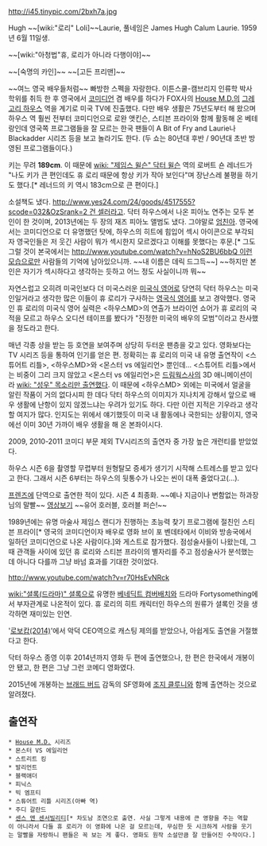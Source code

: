 http://i45.tinypic.com/2bxh7a.jpg

Hugh ~~[wiki:"로리" Loli]~~Laurie, 풀네임은 James Hugh Calum Laurie. 1959년 6월 11일생.

~~[wiki:"아청법"휴, 로리가 아니라 다행이야]~~

~~[숙명의 카인]~~ ~~[고든 프리맨]~~

~~여느 영국 배우들처럼~~ 빠방한 스펙을 자랑한다. 이튼스쿨-캠브리지 인류학 박사학위를 취득 한 후 영국에서 [[코미디언]] 겸 배우를 하다가 FOX사의 [[House M.D.]]의 [[그레고리 하우스]] 역을 계기로 미국 TV에 진출했다. 다만 배우 생활은 75년도부터 해 왔으며 하우스 역 훨씬 전부터 코미디언으로 로완 앳킨슨, 스티븐 프라이와 함께 활동해 온 베테랑인데 영국쪽 프로그램들을 잘 모르는 한국 팬들이 A Bit of Fry and Laurie나 Blackadder 시리즈 등을 보고 놀라기도 한다. (두 쇼는 80년대 후반 / 90년대 초반 방영된 프로그램들이다.) 

키는 무려 '''189cm'''. 이 때문에 [[wiki: "제임스 윌슨" 닥터 윌슨]] 역의 로버트 숀 레너드가 "나도 키가 큰 편인데도 휴 로리 때문에 항상 키가 작아 보인다"며 장난스레 불평을 하기도 했다.[* 레너드의 키 역시 183cm으로 큰 편이다.]

소설책도 냈다. [[http://www.yes24.com/24/goods/4517555?scode=032&OzSrank=2 건 셀러]]라고. 닥터 하우스에서 나온 피아노 연주는 모두 본인이 한 것이며, 2013년에는 두 장의 재즈 피아노 앨범도 냈다. 그야말로 [[엄친아]].
영국에서는 코미디언으로 더 유명했던 탓에, 하우스의 히트에 힘입어 섹시 아이콘으로 부각되자 영국인들은 저 웃긴 사람이 뭐가 섹시한지 모르겠다고 이해를 못했다는 후문.[* 그도 그럴 것이 본국에서는 [[http://www.youtube.com/watch?v=hNoS2BU6bbQ  이런 모습으로만]] 사람들의 기억에 남아있으니까. ~~내 이름은 데릭 드그득~~] ~~하지만 본인은 자기가 섹시하다고 생각하는 듯하고 어느 정도 사실이니까 뭐~~

자연스럽고 오히려 미국인보다 더 미국스러운 [[미국식 영어]]로 당연히 닥터 하우스는 미국인일거라고 생각한 많은 이들이 휴 로리가 구사하는 [[영국식 영어]]를 보고 경악했다. 영국인 휴 로리의 미국식 영어 실력은 <하우스MD>의 연출가 브라이언 쇼어가 휴 로리의 국적을 모르고 하우스 오디션 테이프를 봤다가 "진정한 미국의 배우의 모범"이라고 찬사했을 정도라고 한다.

매년 각종 상을 받는 등 호연을 보여주며 상당히 두터운 팬층을 갖고 있다. 영화보다는 TV 시리즈 등을 통하여 인기를 얻은 편. 정확히는 휴 로리의 미국 내 유명 출연작이 <스튜어트 리틀>, <하우스MD>와 <몬스터 vs 에일리언> 뿐인데... <스튜어트 리틀>에서는 비중이 그리 크지 않았고 <몬스터 vs 에일리언>은 [[드림웍스]]사의 3D 애니메이션이라 [[wiki: "성우" 목소리만 출연했다]]. 이 때문에 <하우스MD> 외에는 미국에서 얼굴을 알린 작품이 거의 없다시피 한 데다 닥터 하우스의 이미지가 지나치게 강해서 앞으로 배우 생활에 난항이 있지 않겠느냐는 우려가 있기도 하다. 다만 이런 지적은 기우라고 생각할 여지가 많다. 인지도는 위에서 얘기했듯이 미국 내 활동에나 국한되는 상황이지, 영국에선 이미 30년 가까이 배우 생활을 해 온 본좌이시다.

2009, 2010-2011 코미디 부문 제외 TV시리즈의 출연자 중 가장 높은 개런티를 받았었다. 

하우스 시즌 6을 촬영할 무렵부터 원형탈모 증세가 생기기 시작해 스트레스를 받고 있다고 한다. 그래서 시즌 6부터는 하우스의 뒷통수가 나오는 씬이 대폭 줄었다고(...).

[[프렌즈]]에 단역으로 출연한 적이 있다. 시즌 4 최종화. ~~예나 지금이나 변함없는 하과장님의 말빨~~ [http://blog.naver.com/iminje?Redirect=Log&logNo=90029165088 영상보기]
~~유어 호러블, 호러블 퍼슨!~~

1989년에는 유명 마술사 제임스 랜디가 진행하는 초능력 찾기 프로그램에 절친인 스티븐 프라이[* 영국의 코미디언이자 배우로 영화 브이 포 벤데타에서 이비와 방송국에서 일하던 코미디언으로 나온 사람이다.]와 게스트로 참가했다. 점성술사들이 나왔는데, 그때 관객들 사이에 있던 휴 로리와 스티븐 프라이의 별자리를 주고 점성술사가 분석했는데 아니다 다를까 그냥 바넘 효과를 기대한 것이었다.

http://www.youtube.com/watch?v=r70HsEvNRck

[[wiki:"셜록(드라마)" 셜록]]으로 유명한 [[베네딕트 컴버배치]]와 드라마 Fortysomething에서 부자관계로 나온적이 있다. 휴 로리의 히트 캐릭터인 하우스의 원류가 셜록인 것을 생각하면 재미있는 인연.

'[[로보캅(2014)]]'에서 악덕 CEO역으로 캐스팅 제의를 받았으나, 아쉽게도 출연을 거절했다고 한다.

닥터 하우스 종영 이후 2014년까지 영화 두 편에 출연했으나, 한 편은 한국에서 개봉이 안 됐고, 한 편은 그냥 그런 코메디 영화였다.

2015년에 개봉하는 [[브래드 버드]] 감독의 SF영화에 [[조지 클루니]]와 함께 출연하는 것으로 알려졌다.

== 출연작 ==
 * [[House M.D.]] 시리즈
 * 몬스터 VS 에일리언
 * 스트리트 킹
 * 발리언트
 * 블랙애더
 * 피닉스
 * 빅 엠프티
 * 스튜어트 리틀 시리즈(아빠 역)
 * 주디 갈란드
 * [[이성과 감성|센스 앤 센서빌리티]][* 차도남 조연으로 출연. 사실 그렇게 내용에 큰 영향을 주는 역할이 아니라서 다들 휴 로리가 이 영화에 나온 걸 모르는데, 무심한 듯 시크하게 사람을 웃기는 말빨을 자랑하니 팬들은 꼭 보는 게 좋다. 영화도 원작 소설만큼 잘 만들어진 수작이다.]
